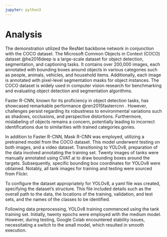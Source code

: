 ```yaml
---
jupyter: python3
---
```


# Analysis

The demonstration utilized the ResNet backbone network in conjunction with the COCO dataset. The Microsoft Common Objects in Context (COCO) dataset @he2016deep is a large-scale dataset for object detection, segmentation, and captioning tasks. It contains over 200,000 images, each annotated with bounding boxes around objects in various categories such as people, animals, vehicles, and household items. Additionally, each image is annotated with pixel-level segmentation masks for object instances. The COCO dataset is widely used in computer vision research for benchmarking and evaluating object detection and segmentation algorithms.

Faster R-CNN, known for its proficiency in object detection tasks, has showcased remarkable performance @ren2015fasterrcnn . However, challenges persist regarding its robustness to environmental variations such as shadows, occlusions, and perspective distortions. Furthermore, mislabeling of objects remains a concern, potentially leading to incorrect identifications due to similarities with trained categories.gories.

In addition to Faster R-CNN, Mask R-CNN was employed, utilizing a pretrained model from the COCO dataset. This model underwent testing on both images, and a video dataset. Transitioning to YOLOv8, preparation of the data involved annotating the training set. Twenty images of tanks were manually annotated using CVAT.ai to draw bounding boxes around the targets. Subsequently, specific bounding box coordinates for YOLOv8 were obtained. Notably, all tank images for training and testing were sourced from Flickr.

To configure the dataset appropriately for YOLOv8, a yaml file was created, specifying the dataset's structure. This file included details such as the overall path to the data, the locations of the training, validation, and test sets, and the names of the classes to be identified.

Following data preprocessing, YOLOv8 training commenced using the tank training set. Initially, twenty epochs were employed with the medium model. However, during testing, Google Colab encountered stability issues, necessitating a switch to the small model, which resulted in smooth execution.
